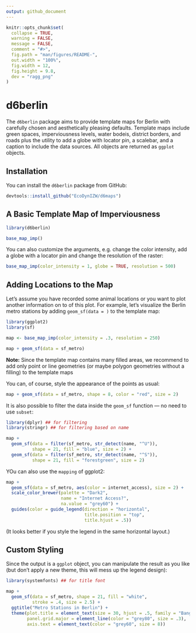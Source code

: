 ```yaml
---
output: github_document
---
```


<!-- README.md is generated from README.Rmd. Please edit that file -->

```r
knitr::opts_chunk$set(
  collapse = TRUE,
  warning = FALSE,
  message = FALSE,
  comment = "#>",
  fig.path = "man/figures/README-",
  out.width = "100%",
  fig.width = 12, 
  fig.height = 9.8,
  dev = "ragg_png"
)
```

# d6berlin

<!-- badges: start -->
<!-- badges: end -->

The `d6berlin` package aims to provide template maps for Berlin with carefully chosen and aesthetically pleasing defaults. Template maps include green spaces, imperviousness levels, water bodeis, district borders, and roads plus the utility to add a globe with locator pin, a scalebar, and a caption to include the data sources. All objects are returned as `ggplot` objects.

## Installation

You can install the `d6berlin` package from GitHub:

``` r
devtools::install_github("EcoDynIZW/d6maps")
```

## A Basic Template Map of Imperviousness

```r
library(d6berlin)

base_map_imp()
```

You can also customize the arguments, e.g. change the color intensity, add a globe with a locator pin and change the resolution of the raster:

```r
base_map_imp(color_intensity = 1, globe = TRUE, resolution = 500)
```

## Adding Locations to the Map

Let's assume you have recorded some animal locations or you want to plot another information on to of this plot. For example, let's visualize the Berlin metro stations by adding `geom_sf(data = )` to the template map:

```r
library(ggplot2)
library(sf)

map <- base_map_imp(color_intensity = .3, resolution = 250)

map + geom_sf(data = sf_metro)
```

**Note:** Since the template map contains many filled areas, we recommend to add only point or line geometries (or maybe polygon geometries without a filling) to the template maps

You can, of course, style the appearance of the points as usual:

```r
map + geom_sf(data = sf_metro, shape = 8, color = "red", size = 2)
```

It is also possible to filter the data inside the `geom_sf` function — no need to use `subset`: 

```r
library(dplyr) ## for filtering
library(stringr) ## for filtering based on name

map + 
  geom_sf(data = filter(sf_metro, str_detect(name, "^U")), 
          shape = 21, fill = "blue", size = 2) +
  geom_sf(data = filter(sf_metro, str_detect(name, "^S")), 
          shape = 21, fill = "forestgreen", size = 2)
```

YOu can also use the `mapping` of ggplot2:

```r
map + 
  geom_sf(data = sf_metro, aes(color = internet_access), size = 2) +
  scale_color_brewer(palette = "Dark2", 
                     name = "Internet Access?",
                     na.value = "grey60") +
  guides(color = guide_legend(direction = "horizontal",
                              title.position = "top", 
                              title.hjust = .5))
```

(It looks better if you style the legend in the same horizontal layout.)

## Custom Styling

Since the output is a `ggplot` object, you can manipulate the result as you like (but don't apply a new theme, this will mess up the legend design):

```r
library(systemfonts) ## for title font

map + 
  geom_sf(data = sf_metro, shape = 21, fill = "white", 
          stroke = .4, size = 2.5) +
  ggtitle("Metro Stations in Berlin") + 
  theme(plot.title = element_text(size = 30, hjust = .5, family = "Bangers"),
        panel.grid.major = element_line(color = "grey80", size = .3),
        axis.text = element_text(color = "grey60", size = 8))
```


